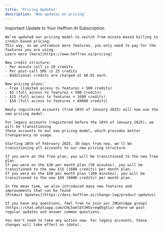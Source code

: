 ```yaml
---
title: 'Pricing Updates'
description: 'New updates on pricing'
---
```

<Update label="10th of January 2024">
    Important Update to Your Heffron AI Subscription

    We’ve updated our pricing model to switch from minute-based billing to credit-based pricing. 
    This way, as we introduce more features, you only need to pay for the features you are using. 
    Learn more [here](https://www.heffron.ai/pricing)

    New credit structure:
    - Per minute call is 20 credits
    - Per post-call SMS is 25 credits
    - Additional credits are charged at $0.01 each.

    New pricing plans:
    - Free (limited access to features + 500 credits)
    - $5 (full access to features + 500 credits)
    - $15 (full access to features + 1600 credits)
    - $50 (full access to features + 60000 credits)

    Newly registered accounts (from 10th of January 2025) will now use the new pricing model. 

    For legacy accounts (registered before the 10th of January 2025), we will be transitioning 
    these accounts to our new pricing model, which provides better transparancy on usage.

    Starting 20th of February 2025, 30 days from now, we'll be transitioning all accounts to our new pricing structure.

    If you were on the free plan, you will be transitioned to the new free plan. 
    If you were on the $30 per month plan (50 minutes), you will be transitioned to the new $15 (1600 credits) per month plan.
    If you were on the $50 per month plan (100 minutes), you will be transitioned to the new $50 (6000 credits) per month plan.

    In the mean time, we also introduced many new features and improvements that can be found 
    [Product Updates](https://docs.heffron.ai/change-log/product-updates)

    If you have any questions, feel free to join our [WhatsApp group](https://chat.whatsapp.com/CHL5omlbYJH5vreq0SgtCu) where we post regular updates and answer common questions. 

    You don't need to take any action now. For legacy accounts, these changes will take effect on [date].

</Update>